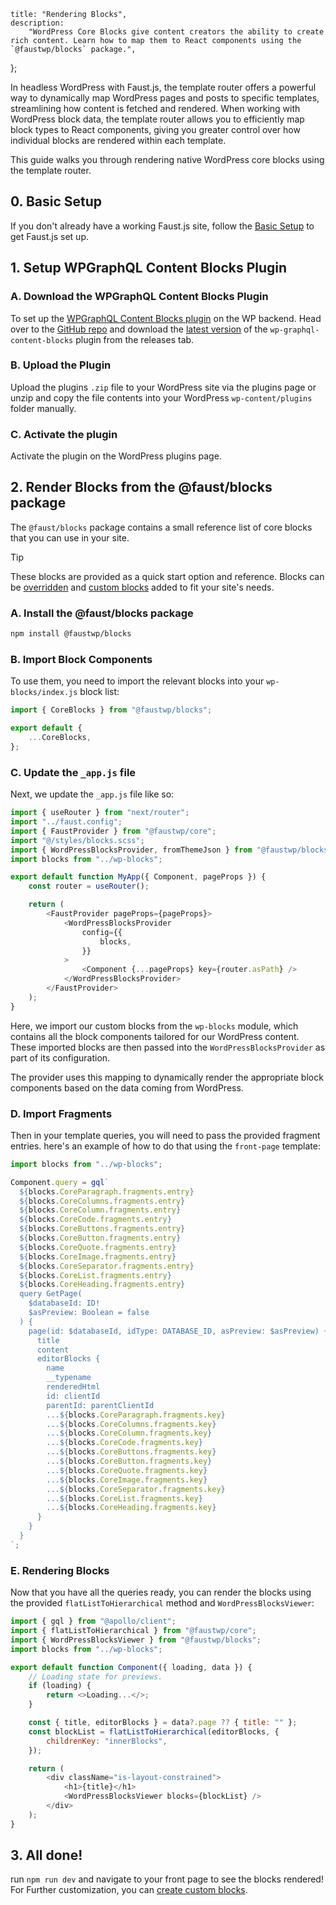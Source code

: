 	title: "Rendering Blocks",
	description:
		"WordPress Core Blocks give content creators the ability to create rich content. Learn how to map them to React components using the `@faustwp/blocks` package.",
};

In headless WordPress with Faust.js, the template router offers a powerful way to dynamically map WordPress pages and posts to specific templates, streamlining how content is fetched and rendered. When working with WordPress block data, the template router allows you to efficiently map block types to React components, giving you greater control over how individual blocks are rendered within each template.

This guide walks you through rendering native WordPress core blocks using the template router.

## 0. Basic Setup

If you don't already have a working Faust.js site, follow the [Basic Setup](/docs/how-to/basic-setup/) to get Faust.js set up.

## 1. Setup WPGraphQL Content Blocks Plugin

### A. Download the WPGraphQL Content Blocks Plugin

To set up the [WPGraphQL Content Blocks plugin](https://github.com/wpengine/wp-graphql-content-blocks) on the WP backend. Head over to the [GitHub repo](https://github.com/wpengine/wp-graphql-content-blocks) and download the [latest version](https://github.com/wpengine/wp-graphql-content-blocks/releases/latest/download/wp-graphql-content-blocks.zip) of the `wp-graphql-content-blocks` plugin from the releases tab.

### B. Upload the Plugin

Upload the plugins `.zip` file to your WordPress site via the plugins page or unzip and copy the file contents into your WordPress `wp-content/plugins` folder manually.

### C. Activate the plugin

Activate the plugin on the WordPress plugins page.

## 2. Render Blocks from the @faust/blocks package

The `@faust/blocks` package contains a small reference list of core blocks that you can use in your site.

> [!TIP]
> These blocks are provided as a quick start option and reference. Blocks can be [overridden](/docs/how-to/override-blocks/) and [custom blocks](/docs/how-to/custom-blocks/) added to fit your site's needs.

### A. Install the @faust/blocks package

```bash
npm install @faustwp/blocks
```

### B. Import Block Components

To use them, you need to import the relevant blocks into your `wp-blocks/index.js` block list:

```js title="wp-blocks/index.js"
import { CoreBlocks } from "@faustwp/blocks";

export default {
	...CoreBlocks,
};
```

### C. Update the `_app.js` file

Next, we update the `_app.js` file like so:

```js {3-6, 13-20} title="pages/_app.js"
import { useRouter } from "next/router";
import "../faust.config";
import { FaustProvider } from "@faustwp/core";
import "@/styles/blocks.scss";
import { WordPressBlocksProvider, fromThemeJson } from "@faustwp/blocks";
import blocks from "../wp-blocks";

export default function MyApp({ Component, pageProps }) {
	const router = useRouter();

	return (
		<FaustProvider pageProps={pageProps}>
			<WordPressBlocksProvider
				config={{
					blocks,
				}}
			>
				<Component {...pageProps} key={router.asPath} />
			</WordPressBlocksProvider>
		</FaustProvider>
	);
}
```

Here, we import our custom blocks from the `wp-blocks` module, which contains all the block components tailored for our WordPress content. These imported blocks are then passed into the `WordPressBlocksProvider` as part of its configuration.

The provider uses this mapping to dynamically render the appropriate block components based on the data coming from WordPress.

### D. Import Fragments

Then in your template queries, you will need to pass the provided fragment entries. here's an example of how to do that using the `front-page` template:

```js title="wp-templates/front-page.js"
import blocks from "../wp-blocks";

Component.query = gql`
  ${blocks.CoreParagraph.fragments.entry}
  ${blocks.CoreColumns.fragments.entry}
  ${blocks.CoreColumn.fragments.entry}
  ${blocks.CoreCode.fragments.entry}
  ${blocks.CoreButtons.fragments.entry}
  ${blocks.CoreButton.fragments.entry}
  ${blocks.CoreQuote.fragments.entry}
  ${blocks.CoreImage.fragments.entry}
  ${blocks.CoreSeparator.fragments.entry}
  ${blocks.CoreList.fragments.entry}
  ${blocks.CoreHeading.fragments.entry}
  query GetPage(
    $databaseId: ID!
    $asPreview: Boolean = false
  ) {
    page(id: $databaseId, idType: DATABASE_ID, asPreview: $asPreview) {
      title
      content
      editorBlocks {
        name
        __typename
        renderedHtml
        id: clientId
        parentId: parentClientId
        ...${blocks.CoreParagraph.fragments.key}
        ...${blocks.CoreColumns.fragments.key}
        ...${blocks.CoreColumn.fragments.key}
        ...${blocks.CoreCode.fragments.key}
        ...${blocks.CoreButtons.fragments.key}
        ...${blocks.CoreButton.fragments.key}
        ...${blocks.CoreQuote.fragments.key}
        ...${blocks.CoreImage.fragments.key}
        ...${blocks.CoreSeparator.fragments.key}
        ...${blocks.CoreList.fragments.key}
        ...${blocks.CoreHeading.fragments.key}
      }
    }
  }
`;
```

### E. Rendering Blocks

Now that you have all the queries ready, you can render the blocks using the provided `flatListToHierarchical` method and `WordPressBlocksViewer`:

```js {2-4, 12,13,18} title="wp-templates/front-page.js"
import { gql } from "@apollo/client";
import { flatListToHierarchical } from "@faustwp/core";
import { WordPressBlocksViewer } from "@faustwp/blocks";
import blocks from "../wp-blocks";

export default function Component({ loading, data }) {
	// Loading state for previews.
	if (loading) {
		return <>Loading...</>;
	}

	const { title, editorBlocks } = data?.page ?? { title: "" };
	const blockList = flatListToHierarchical(editorBlocks, {
		childrenKey: "innerBlocks",
	});

	return (
		<div className="is-layout-constrained">
			<h1>{title}</h1>
			<WordPressBlocksViewer blocks={blockList} />
		</div>
	);
}
```

## 3. All done!

run `npm run dev` and navigate to your front page to see the blocks rendered! For Further customization, you can [create custom blocks](/docs/how-to/custom-blocks/).
